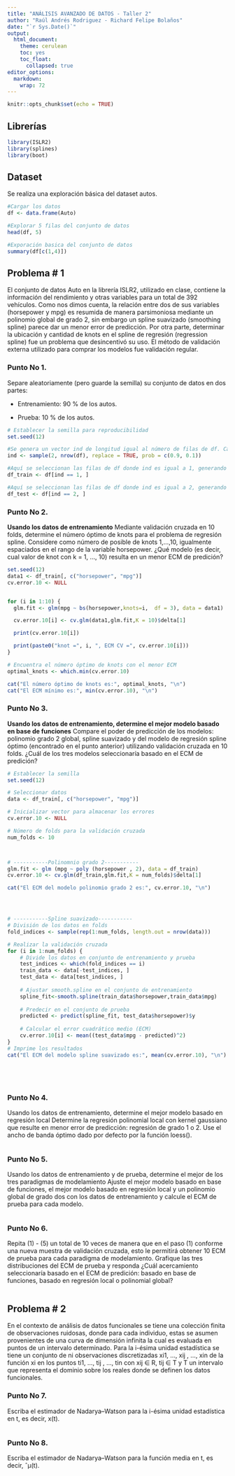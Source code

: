 ```yaml
---
title: "ANÁLISIS AVANZADO DE DATOS - Taller 2"
author: "Raúl Andrés Rodriguez - Richard Felipe Bolaños"
date: "`r Sys.Date()`"
output: 
  html_document:
    theme: cerulean
    toc: yes
    toc_float:
      collapsed: true
editor_options: 
  markdown: 
    wrap: 72
---
```


```r
knitr::opts_chunk$set(echo = TRUE)
```

## Librerías

```r
library(ISLR2)
library(splines)
library(boot)

```

## Dataset

Se realiza una exploración básica del dataset autos.

```r
#Cargar los datos
df <- data.frame(Auto)

#Explorar 5 filas del conjunto de datos
head(df, 5)
```

```r
#Exporación basica del conjunto de datos
summary(df[c(1,4)])
```

## Problema \# 1

El conjunto de datos Auto en la librería ISLR2, utilizado en clase,
contiene la información del rendimiento y otras variables para un total
de 392 vehículos. Como nos dimos cuenta, la relación entre dos de sus
variables (horsepower y mpg) es resumida de manera parsimoniosa mediante
un polinomio global de grado 2, sin embargo un spline suavizado
(smoothing spline) parece dar un menor error de predicción. Por otra
parte, determinar la ubicación y cantidad de knots en el spline de
regresión (regression spline) fue un problema que desincentivó su uso.
El método de validación externa utilizado para comprar los modelos fue
validación regular.

### Punto No 1.

Separe aleatoriamente (pero guarde la semilla) su conjunto de datos en
dos partes:

-   Entrenamiento: 90 % de los autos.

-   Prueba: 10 % de los autos.

```r
# Establecer la semilla para reproducibilidad
set.seed(12)

#Se genera un vector ind de longitud igual al número de filas de df. Cada elemento de ind es una muestra aleatoria de tamaño 1 de los números 1 y 2, con una probabilidad de selección especificada por el vector prob.
ind <- sample(2, nrow(df), replace = TRUE, prob = c(0.9, 0.1))

#Aquí se seleccionan las filas de df donde ind es igual a 1, generando el conjunto de entrenamiento
df_train <- df[ind == 1, ]

#Aquí se seleccionan las filas de df donde ind es igual a 2, generando el conjunto de prueba
df_test <- df[ind == 2, ] 

```

### Punto No 2.

**Usando los datos de entrenamiento** Mediante validación cruzada en 10
folds, determine el número óptimo de knots para el problema de regresión
spline. Considere como número de posible de knots 1,...,10, igualmente
espaciados en el rango de la variable horsepower. ¿Qué modelo (es decir,
cual valor de knot con k = 1, ..., 10) resulta en un menor ECM de
predición?

```r
set.seed(12)
data1 <- df_train[, c("horsepower", "mpg")]
cv.error.10 <- NULL


for (i in 1:10) {
  glm.fit <- glm(mpg ~ bs(horsepower,knots=i,  df = 3), data = data1)

  cv.error.10[i] <- cv.glm(data1,glm.fit,K = 10)$delta[1]

  print(cv.error.10[i])

  print(paste0("knot =", i, ", ECM CV =", cv.error.10[i]))
}

# Encuentra el número óptimo de knots con el menor ECM
optimal_knots <- which.min(cv.error.10)

cat("El número óptimo de knots es:", optimal_knots, "\n")
cat("El ECM mínimo es:", min(cv.error.10), "\n")


```

### Punto No 3.

**Usando los datos de entrenamiento, determine el mejor modelo basado en
base de funciones** Compare el poder de predicción de los modelos:
polinomio grado 2 global, spline suavizado y del modelo de regresión
spline óptimo (encontrado en el punto anterior) utilizando validación
cruzada en 10 folds. ¿Cuál de los tres modelos seleccionaría basado en
el ECM de predición?

```r

# Establecer la semilla
set.seed(12)

# Seleccionar datos
data <- df_train[, c("horsepower", "mpg")]

# Inicializar vector para almacenar los errores
cv.error.10 <- NULL

# Número de folds para la validación cruzada
num_folds <- 10



# -----------Polinomnio grado 2-----------
glm.fit <- glm (mpg ~ poly (horsepower , 2), data = df_train)
cv.error.10 <- cv.glm(df_train,glm.fit,K = num_folds)$delta[1]

cat("El ECM del modelo polinomio grado 2 es:", cv.error.10, "\n")




# -----------Spline suavizado-----------
# División de los datos en folds
fold_indices <- sample(rep(1:num_folds, length.out = nrow(data)))

# Realizar la validación cruzada
for (i in 1:num_folds) {
    # Divide los datos en conjunto de entrenamiento y prueba
    test_indices <- which(fold_indices == i)
    train_data <- data[-test_indices, ]
    test_data <- data[test_indices, ]
  
    # Ajustar smooth.spline en el conjunto de entrenamiento
    spline_fit<-smooth.spline(train_data$horsepower,train_data$mpg)
  
    # Predecir en el conjunto de prueba
    predicted <- predict(spline_fit, test_data$horsepower)$y
  
    # Calcular el error cuadrático medio (ECM)
    cv.error.10[i] <- mean((test_data$mpg - predicted)^2)
}
# Imprime los resultados
cat("El ECM del modelo spline suavizado es:", mean(cv.error.10), "\n")






```

### Punto No 4.

Usando los datos de entrenamiento, determine el mejor modelo basado en
regresión local Determine la regresión polinomial local con kernel
gaussiano que resulte en menor error de predicción: regresión de grado 1
o 2. Use el ancho de banda óptimo dado por defecto por la función
loess().

```r

```

### Punto No 5.

Usando los datos de entrenamiento y de prueba, determine el mejor de los
tres paradigmas de modelamiento Ajuste el mejor modelo basado en base de
funciones, el mejor modelo basado en regresión local y un polinomio
global de grado dos con los datos de entrenamiento y calcule el ECM de
prueba para cada modelo.

```r

```

### Punto No 6.

Repita (1) - (5) un total de 10 veces de manera que en el paso (1)
conforme una nueva muestra de validación cruzada, esto le permitirá
obtener 10 ECM de prueba para cada paradigma de modelamiento. Grafique
las tres distribuciones del ECM de prueba y responda ¿Cuál acercamiento
seleccionaría basado en el ECM de predición: basado en base de
funciones, basado en regresión local o polinomial global?

```r

```

## Problema \# 2

En el contexto de análisis de datos funcionales se tiene una colección
finita de observaciones ruidosas, donde para cada individuo, estas se
asumen provenientes de una curva de dimensión infinita la cual es
evaluada en puntos de un intervalo determinado. Para la i-ésima unidad
estadística se tiene un conjunto de ni observaciones discretizadas xi1,
..., xij , ..., xin de la función xi en los puntos ti1, ..., tij , ...,
tin con xij ∈ R, tij ∈ T y T un intervalo que representa el dominio
sobre los reales donde se definen los datos funcionales.

### Punto No 7.

Escriba el estimador de Nadarya–Watson para la i-ésima unidad
estadística en t, es decir, x(t).

```r

```

### Punto No 8.

Escriba el estimador de Nadarya–Watson para la función media en t, es
decir, ˆµ(t).

```r

```
